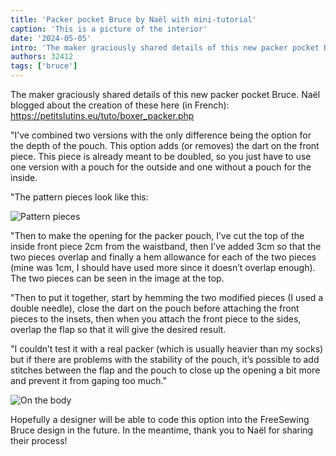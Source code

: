 ```yaml
---
title: 'Packer pocket Bruce by Naël with mini-tutorial'
caption: 'This is a picture of the interior'
date: '2024-05-05'
intro: 'The maker graciously shared details of this new packer pocket Bruce.'
authors: 32412
tags: ['bruce']
---
```


<!-- truncate -->

The maker graciously shared details of this new packer pocket Bruce. Naël blogged about the creation of these here (in French): https://petitslutins.eu/tuto/boxer_packer.php

"I’ve combined two versions with the only difference being the option for the depth of the pouch. This option adds (or removes) the dart on the front piece. This piece is already meant to be doubled, so you just have to use one version with a pouch for the outside and one without a pouch for the inside.

"The pattern pieces look like this:

![Pattern pieces](https://imagedelivery.net/ouSuR9yY1bHt-fuAokSA5Q/showcase-packer-pocket-bruce-by-nael-with-mini-tutorial-1/public 'Pattern pieces')

"Then to make the opening for the packer pouch, I’ve cut the top of the inside front piece 2cm from the waistband, then I’ve added 3cm so that the two pieces overlap and finally a hem allowance for each of the two pieces (mine was 1cm, I should have used more since it doesn’t overlap enough). The two pieces can be seen in the image at the top.

"Then to put it together, start by hemming the two modified pieces (I used a double needle), close the dart on the pouch before attaching the front pieces to the insets, then when you attach the front piece to the sides, overlap the flap so that it will give the desired result.

"I couldn’t test it with a real packer (which is usually heavier than my socks) but if there are problems with the stability of the pouch, it’s possible to add stitches between the flap and the pouch to close up the opening a bit more and prevent it from gaping too much."

![On the body](https://imagedelivery.net/ouSuR9yY1bHt-fuAokSA5Q/showcase-packer-pocket-bruce-by-nael-with-mini-tutorial-2/public 'On the body')

Hopefully a designer will be able to code this option into the FreeSewing Bruce design in the future. In the meantime, thank you to Naël for sharing their process!
